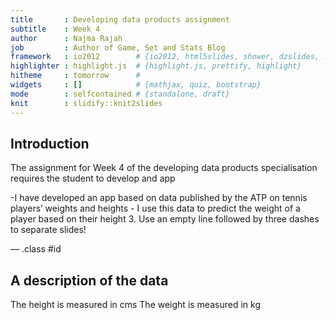 ```yaml
---
title       : Developing data products assignment
subtitle    : Week 4
author      : Najma Rajah
job         : Author of Game, Set and Stats Blog
framework   : io2012        # {io2012, html5slides, shower, dzslides, ...}
highlighter : highlight.js  # {highlight.js, prettify, highlight}
hitheme     : tomorrow      # 
widgets     : []            # {mathjax, quiz, bootstrap}
mode        : selfcontained # {standalone, draft}
knit        : slidify::knit2slides
---
```


## Introduction

The assignment for Week 4 of the developing data products specialisation requires the student to develop and app

-I have developed an app based on data published by the ATP on tennis players' weights and heights
- I use this data to predict the weight of a player based on their height
3. Use an empty line followed by three dashes to separate slides!

--- .class #id 

## A description of the data
The height is measured in cms
The weight is measured in kg






